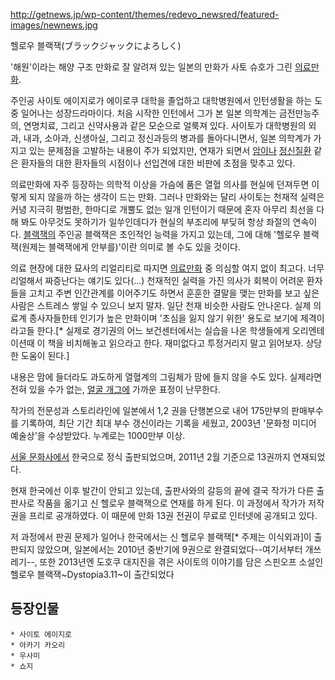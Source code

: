http://getnews.jp/wp-content/themes/redevo_newsred/featured-images/newnews.jpg

헬로우 블랙잭(ブラックジャックによろしく)

'해원'이라는 해양 구조 만화로 잘 알려져 있는 일본의 만화가 사토 슈호가 그린 [[의료만화]].

주인공 사이토 에이지로가 에이로쿠 대학을 졸업하고 대학병원에서 인턴생활을 하는 도중 일어나는 성장드라마이다. 처음 시작한 인턴에서 그가 본 일본 의학계는 금전만능주의, 연명치료, 그리고 신약사용과 같은 모순으로 얼룩져 있다. 사이토가 대학병원의 외과, 내과, 소아과, 신생아실, 그리고 정신과등의 병과를 돌아다니면서, 일본 의학계가 가지고 있는 문제점을 고발하는 내용이 주가 되었지만, 연재가 되면서 [[암]]이나 [[정신질환]] 같은 환자들의 대한 환자들의 시점이나 선입견에 대한 비판에 초점을 맞추고 있다.

의료만화에 자주 등장하는 의학적 이상을 가슴에 품은 열혈 의사를 현실에 던져두면 이렇게 되지 않을까 하는 생각이 드는 만화. 그러나 만화와는 달리 사이토는 천재적 실력은 커녕 지극히 평범한, 한마디로 개뿔도 없는 일개 인턴이기 때문에 혼자 아무리 최선을 다해 봐도 아무것도 못하기가 일쑤인데다가 현실의 부조리에 부딪혀 항상 좌절의 연속이다. [[블랙잭]]의 주인공 블랙잭은 초인적인 능력을 가지고 있는데, 그에 대해 '헬로우 블랙잭(원제는 블랙잭에게 안부를)'이란 의미로 볼 수도 있을 것이다.

의료 현장에 대한 묘사의 리얼리티로 따지면 [[의료만화]] 중 의심할 여지 없이 최고다. 너무 리얼해서 짜증난다는 얘기도 있다(...) 천재적인 실력을 가진 의사가 회복이 어려운 환자들을 고치고 주변 인간관계를 이어주기도 하면서 훈훈한 결말을 맺는 만화를 보고 싶은 사람은 스트레스 쌓일 수 있으니 보지 말자. 일단 천재 비슷한 사람도 안나온다. 실제 의료계 종사자들한테 인기가 높은 만화이며 '초심을 잃지 않기 위한' 용도로 보기에 제격이라고들 한다.[* 실제로 경기권의 어느 보건센터에서는 실습을 나온 학생들에게 오리엔테이션때 이 책을 비치해놓고 읽으라고 한다. 재미없다고 투정거리지 말고 읽어보자. 상당한 도움이 된다.]

내용은 맘에 들더라도 과도하게 열혈계의 그림체가 맘에 들지 않을 수도 있다. 실제라면 전혀 있을 수가 없는, [[얼굴 개그]]에 가까운 표정이 난무한다.

작가의 전문성과 스토리라인에 일본에서 1,2 권을 단행본으로 내어 175만부의 판매부수를 기록하여, 최단 기간 최대 부수 갱신이라는 기록을 세웠고, 2003년 '문화청 미디어 예술상'을 수상받았다. 누계로는 1000만부 이상.

[[서울 문화사]]에서 한국으로 정식 출판되었으며, 2011년 2월 기준으로 13권까지 연재되었다.

현재 한국에선 이후 발간이 안되고 있는데, 출판사와의 갈등의 끝에 결국 작가가 다른 출판사로 작품을 옮기고 신 헬로우 블랙잭으로 연재를 하게 된다. 이 과정에서 작가가 저작권을 프리로 공개하였다. 이 때문에 만화 13권 전권이 무료로 인터넷에 공개되고 있다.

저 과정에서 판권 문제가 일어나 한국에서는 신 헬로우 블랙잭[* 주제는 이식외과]이 출판되지 않았으며, 일본에서는 2010년 중반기에 9권으로 완결되었다--여기서부터 개쓰레기--, 또한 2013년엔 도호쿠 대지진을 겪은 사이토의 이야기를 담은 스핀오프 소설인 헬로우 블랙잭~Dystopia3.11~이 출간되었다

== 등장인물 ==
 * 사이토 에이지로
 * 아카기 카오리
 * 우사미
 * 쇼지
